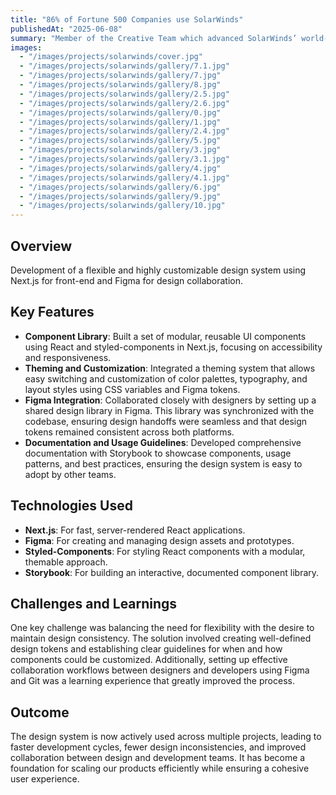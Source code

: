 ---
title: "86% of Fortune 500 Companies use SolarWinds"
publishedAt: "2025-06-08"
summary: "Member of the Creative Team which advanced SolarWinds’ world-class solutions in a fast-paced environment."
images:
  - "/images/projects/solarwinds/cover.jpg"
  - "/images/projects/solarwinds/gallery/7.1.jpg"
  - "/images/projects/solarwinds/gallery/7.jpg"  
  - "/images/projects/solarwinds/gallery/8.jpg"
  - "/images/projects/solarwinds/gallery/2.5.jpg"
  - "/images/projects/solarwinds/gallery/2.6.jpg"
  - "/images/projects/solarwinds/gallery/0.jpg"  
  - "/images/projects/solarwinds/gallery/1.jpg"
  - "/images/projects/solarwinds/gallery/2.4.jpg"
  - "/images/projects/solarwinds/gallery/5.jpg"
  - "/images/projects/solarwinds/gallery/3.jpg"
  - "/images/projects/solarwinds/gallery/3.1.jpg"  
  - "/images/projects/solarwinds/gallery/4.jpg"
  - "/images/projects/solarwinds/gallery/4.1.jpg"  
  - "/images/projects/solarwinds/gallery/6.jpg"
  - "/images/projects/solarwinds/gallery/9.jpg"
  - "/images/projects/solarwinds/gallery/10.jpg"      
---

## Overview

Development of a flexible and highly customizable design system using Next.js for front-end and Figma for design collaboration.

## Key Features

- **Component Library**: Built a set of modular, reusable UI components using React and styled-components in Next.js, focusing on accessibility and responsiveness.
- **Theming and Customization**: Integrated a theming system that allows easy switching and customization of color palettes, typography, and layout styles using CSS variables and Figma tokens.
- **Figma Integration**: Collaborated closely with designers by setting up a shared design library in Figma. This library was synchronized with the codebase, ensuring design handoffs were seamless and that design tokens remained consistent across both platforms.
- **Documentation and Usage Guidelines**: Developed comprehensive documentation with Storybook to showcase components, usage patterns, and best practices, ensuring the design system is easy to adopt by other teams.

## Technologies Used

- **Next.js**: For fast, server-rendered React applications.
- **Figma**: For creating and managing design assets and prototypes.
- **Styled-Components**: For styling React components with a modular, themable approach.
- **Storybook**: For building an interactive, documented component library.

## Challenges and Learnings

One key challenge was balancing the need for flexibility with the desire to maintain design consistency. The solution involved creating well-defined design tokens and establishing clear guidelines for when and how components could be customized. Additionally, setting up effective collaboration workflows between designers and developers using Figma and Git was a learning experience that greatly improved the process.

## Outcome

The design system is now actively used across multiple projects, leading to faster development cycles, fewer design inconsistencies, and improved collaboration between design and development teams. It has become a foundation for scaling our products efficiently while ensuring a cohesive user experience.